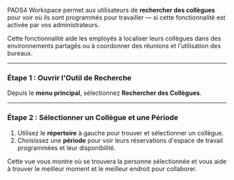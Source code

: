 PADS4 Workspace permet aux utilisateurs de **rechercher des collègues** pour voir où ils sont programmés pour travailler — si cette fonctionnalité est activée par vos administrateurs.

Cette fonctionnalité aide les employés à localiser leurs collègues dans des environnements partagés ou à coordonner des réunions et l'utilisation des bureaux.

***

### **Étape 1 : Ouvrir l'Outil de Recherche**

Depuis le **menu principal**, sélectionnez **Rechercher des Collègues**.

***

### **Étape 2 : Sélectionner un Collègue et une Période**

1. Utilisez le **répertoire** à gauche pour trouver et sélectionner un collègue.
2. Choisissez une **période** pour voir leurs réservations d'espace de travail programmées et leur disponibilité.

Cette vue vous montre où se trouvera la personne sélectionnée et vous aide à trouver le meilleur moment et le meilleur endroit pour collaborer.
